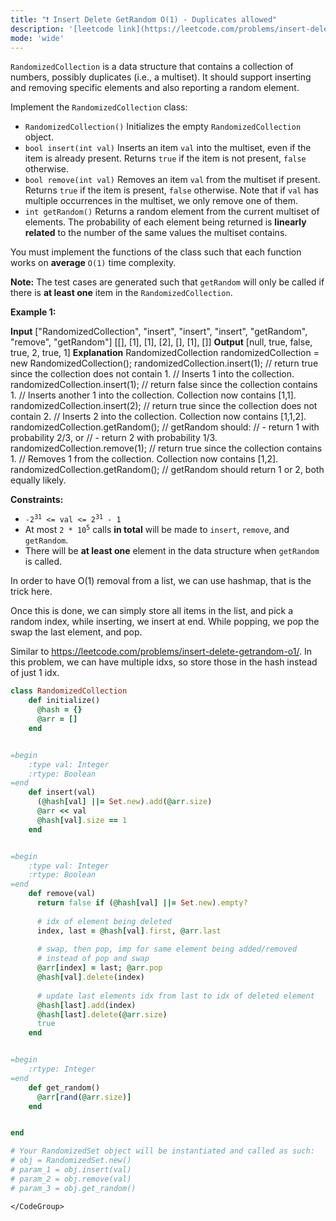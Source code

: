 ```yaml
---
title: "❗️ Insert Delete GetRandom O(1) - Duplicates allowed"
description: '[leetcode link](https://leetcode.com/problems/insert-delete-getrandom-o1-duplicates-allowed/description/)'
mode: 'wide'
---
```

<Tabs>
  <Tab title="Question" icon="circle-question" iconType="regular">
    <Card>
      <p><code>RandomizedCollection</code> is a data structure that contains a collection of numbers, possibly duplicates (i.e., a multiset). It should support inserting and removing specific elements and also reporting a random element.</p>  <p>Implement the <code>RandomizedCollection</code> class:</p>  <ul>  <li><code>RandomizedCollection()</code> Initializes the empty <code>RandomizedCollection</code> object.</li>  <li><code>bool insert(int val)</code> Inserts an item <code>val</code> into the multiset, even if the item is already present. Returns <code>true</code> if the item is not present, <code>false</code> otherwise.</li>  <li><code>bool remove(int val)</code> Removes an item <code>val</code> from the multiset if present. Returns <code>true</code> if the item is present, <code>false</code> otherwise. Note that if <code>val</code> has multiple occurrences in the multiset, we only remove one of them.</li>  <li><code>int getRandom()</code> Returns a random element from the current multiset of elements. The probability of each element being returned is <strong>linearly related</strong> to the number of the same values the multiset contains.</li> </ul>  <p>You must implement the functions of the class such that each function works on <strong>average</strong> <code>O(1)</code> time complexity.</p>  <p><strong>Note:</strong> The test cases are generated such that <code>getRandom</code> will only be called if there is <strong>at least one</strong> item in the <code>RandomizedCollection</code>.</p>   <p><strong class="example">Example 1:</strong></p>   <strong>Input</strong> [&quot;RandomizedCollection&quot;, &quot;insert&quot;, &quot;insert&quot;, &quot;insert&quot;, &quot;getRandom&quot;, &quot;remove&quot;, &quot;getRandom&quot;] [[], [1], [1], [2], [], [1], []] <strong>Output</strong> [null, true, false, true, 2, true, 1]  <strong>Explanation</strong> RandomizedCollection randomizedCollection = new RandomizedCollection(); randomizedCollection.insert(1);   // return true since the collection does not contain 1.                                   // Inserts 1 into the collection. randomizedCollection.insert(1);   // return false since the collection contains 1.                                   // Inserts another 1 into the collection. Collection now contains [1,1]. randomizedCollection.insert(2);   // return true since the collection does not contain 2.                                   // Inserts 2 into the collection. Collection now contains [1,1,2]. randomizedCollection.getRandom(); // getRandom should:                                   // - return 1 with probability 2/3, or                                   // - return 2 with probability 1/3. randomizedCollection.remove(1);   // return true since the collection contains 1.                                   // Removes 1 from the collection. Collection now contains [1,2]. randomizedCollection.getRandom(); // getRandom should return 1 or 2, both equally likely.    <p><strong>Constraints:</strong></p>  <ul>  <li><code>-2<sup>31</sup> &lt;= val &lt;= 2<sup>31</sup> - 1</code></li>  <li>At most <code>2 * 10<sup>5</sup></code> calls <strong>in total</strong> will be made to <code>insert</code>, <code>remove</code>, and <code>getRandom</code>.</li>  <li>There will be <strong>at least one</strong> element in the data structure when <code>getRandom</code> is called.</li> </ul> 
    </Card>
  </Tab>
  <Tab title="Solution" icon="lightbulb" iconType="regular" >
    <Card>
      In order to have O(1) removal from a list, we can use hashmap, that is the trick here. 

Once this is done, we can simply store all items in the list, and pick a random index, while inserting, we insert at end. While popping, we pop the swap the last element, and pop.

Similar to https://leetcode.com/problems/insert-delete-getrandom-o1/. In this problem, we can have multiple idxs, so store those in the hash instead of just 1 idx.
</Card>
  <Expandable title="code">
    <CodeGroup dropdown>
```ruby title="Insert Delete GetRandom O(1) - Duplicates allowed" lines
class RandomizedCollection
    def initialize()
      @hash = {}
      @arr = []
    end


=begin
    :type val: Integer
    :rtype: Boolean
=end
    def insert(val)
      (@hash[val] ||= Set.new).add(@arr.size)
      @arr << val
      @hash[val].size == 1
    end


=begin
    :type val: Integer
    :rtype: Boolean
=end
    def remove(val)
      return false if (@hash[val] ||= Set.new).empty?
      
      # idx of element being deleted
      index, last = @hash[val].first, @arr.last
      
      # swap, then pop, imp for same element being added/removed
      # instead of pop and swap
      @arr[index] = last; @arr.pop
      @hash[val].delete(index)
      
      # update last elements idx from last to idx of deleted element
      @hash[last].add(index)
      @hash[last].delete(@arr.size)
      true
    end


=begin
    :rtype: Integer
=end
    def get_random()
      @arr[rand(@arr.size)]
    end


end

# Your RandomizedSet object will be instantiated and called as such:
# obj = RandomizedSet.new()
# param_1 = obj.insert(val)
# param_2 = obj.remove(val)
# param_3 = obj.get_random()
```
    </CodeGroup>
  </Expandable>
  </Tab>
</Tabs>